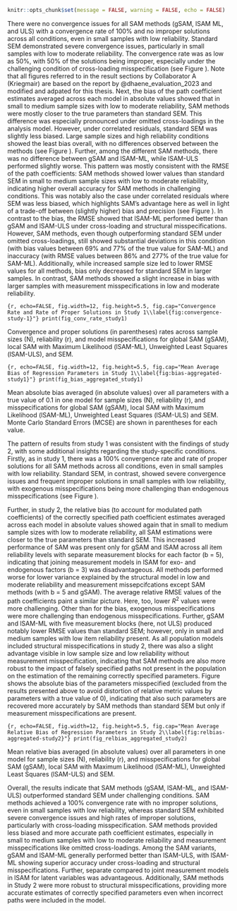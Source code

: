 \setlength{\parindent}{1.27cm}
```r
knitr::opts_chunk$set(message = FALSE, warning = FALSE, echo = FALSE)
```

There were no convergence issues for all SAM methods (gSAM, lSAM ML, and ULS) with a convergence rate of 100% and no improper solutions across all conditions, even in small samples with low reliability. Standard SEM demonstrated severe convergence issues, particularly in small samples with low to moderate reliability. The convergence rate was as low as 50%, with 50% of the solutions being improper, especially under the challenging condition of cross-loading misspecification (see Figure \ref{fig:convergence-study-1}). Note that all figures referred to in the result sections by Collaborator A (Kriegmair) are based on the report by @dhaene_evaluation_2023 and modified and adpated for this thesis.
Next, the bias of the path coefficient estimates averaged across each model in absolute values showed that in small to medium sample sizes with low to moderate reliability, SAM methods were mostly closer to the true parameters than standard SEM. This difference was especially pronounced under omitted cross-loadings in the analysis model. However, under correlated residuals, standard SEM was slightly less biased.
Large sample sizes and high reliability conditions showed the least bias overall, with no differences observed between the methods (see Figure \ref{fig:bias-aggregated-study1}). Further, among the different SAM methods, there was no difference between gSAM and lSAM-ML, while lSAM-ULS performed slightly worse. This pattern was mostly consistent with the RMSE of the path coefficients: SAM methods showed lower values than standard SEM in small to medium sample sizes with low to moderate reliability, indicating higher overall accuracy for SAM methods in challenging conditions. This was notably also the case under correlated residuals where SEM was less biased, which highlights SAM’s advantage here as well in light of a trade-off between (slightly higher) bias and precision (see Figure \ref{fig:rmse-aggregated-study1}). In contrast to the bias, the RMSE showed that lSAM-ML performed better than gSAM and lSAM-ULS under cross-loading and structural misspecifications. However, SAM methods, even though outperforming standard SEM under omitted cross-loadings, still showed substantial deviations in this condition (with bias values between 69% and 77% of the true value for SAM-ML) and inaccuracy (with RMSE values between 86% and 277% of the true value for SAM-ML). Additionally, while increased sample size led to lower RMSE values for all methods, bias only decreased for standard SEM in larger samples. In contrast, SAM methods showed a slight increase in bias with larger samples with measurement misspecifications in low and moderate reliability.


\blandscape
::: {fig-cr-s1}
```{r, echo=FALSE, fig.width=12, fig.height=5.5, fig.cap="Convergence Rate and Rate of Proper Solutions in Study 1\\label{fig:convergence-study-1}"}
print(fig_conv_rate_study1)
```

::: {fig-note}
\raggedright \textit{Note.} Convergence and proper solutions (in parentheses) rates across sample sizes (N), reliability (r), and model misspecifications for global SAM (gSAM), local SAM with Maximum Likelihood (lSAM-ML), Unweighted Least Squares (lSAM-ULS), and SEM.
:::
:::

::: {fig-bias-aggregated-study1}
```{r, echo=FALSE, fig.width=12, fig.height=5.5, fig.cap="Mean Average Bias of Regression Parameters in Study 1\\label{fig:bias-aggregated-study1}"}
print(fig_bias_aggregated_study1)
```

:::{fig-note}
\raggedright \textit{Note.} Mean absolute bias averaged (in absolute values) over all parameters with a true value of 0.1 in one model for sample sizes (N), reliability (r), and misspecifications for global SAM (gSAM), local SAM with Maximum Likelihood (lSAM-ML), Unweighted Least Squares (lSAM-ULS) and SEM. Monte Carlo Standard Errors (MCSE) are shown in parentheses for each value.
:::
:::
\elandscape

The pattern of results from study 1 was consistent with the findings of study 2, with some additional insights regarding the study-specific conditions. Firstly, as in study 1, there was a 100% convergence rate and rate of proper solutions for all SAM methods across all conditions, even in small samples with low reliability. Standard SEM, in contrast, showed severe convergence issues and frequent improper solutions in small samples with low reliability, with exogenous misspecifications being more challenging than endogenous misspecifications (see Figure \ref{fig:convergence-study-2}).

Further, in study 2, the relative bias (to account for modulated path coefficients) of the correctly specified path coefficient estimates averaged across each model in absolute values showed again that in small to medium sample sizes with low to moderate reliability, all SAM estimations were closer to the true parameters than standard SEM. This increased performance of SAM was present only for gSAM and lSAM across all item reliability levels with separate measurement blocks for each factor (b = 5), indicating that joining measurement models in lSAM for exo- and endogenous factors (b = 3) was disadvantageous. All methods performed worse for lower variance explained by the structural model in low and moderate reliability and measurement missepcifcations except SAM methods (with b = 5 and gSAM). The average relative RMSE values of the path coefficients paint a similar picture. Here, too, lower $R^2$ values were more challenging. Other than for the bias, exogenous misspecifications were more challenging than endogenous misspecifications. Further, gSAM and lSAM-ML with five measurement blocks (here, not ULS) produced notably lower RMSE values than standard SEM; however, only in small and medium samples with low item reliability present.
As all population models included structural misspecifications in study 2, there was also a slight advantage visible in low sample size and low reliability without measurement misspecification, indicating that SAM methods are also more robust to the impact of falsely specified paths not present in the population on the estimation of the remaining correctly specified parameters.
Figure \ref{fig:bias-misspecified-study2} shows the absolute bias of the parameters misspecified (excluded from the results presented above to avoid distortion of relative metric values by parameters with a true value of 0), indicating that also such parameters are recovered more accurately by SAM methods than standard SEM but only if measurement misspecifications are present.

\blandscape
::: {fig-relbias-aggregated-study2}
```{r, echo=FALSE, fig.width=12, fig.height=5.5, fig.cap="Mean Average Relative Bias of Regression Parameters in Study 2\\label{fig:relbias-aggregated-study2}"}
print(fig_relbias_aggregated_study2)
```

:::{fig-note}
\raggedright \textit{Note.} Mean relative bias averaged (in absolute values) over all parameters in one model for sample sizes (N), reliability (r), and misspecifications for global SAM (gSAM), local SAM with Maximum Likelihood (lSAM-ML), Unweighted Least Squares (lSAM-ULS) and SEM.
:::
:::
\elandscape

Overall, the results indicate that SAM methods (gSAM, lSAM-ML, and lSAM-ULS) outperformed standard SEM under challenging conditions. SAM methods achieved a 100% convergence rate with no improper solutions, even in small samples with low reliability, whereas standard SEM exhibited severe convergence issues and high rates of improper solutions, particularly with cross-loading misspecification. SAM methods provided less biased and more accurate path coefficient estimates, especially in small to medium samples with low to moderate reliability and measurement misspecifications like omitted cross-loadings. Among the SAM variants, gSAM and lSAM-ML generally performed better than lSAM-ULS, with lSAM-ML showing superior accuracy under cross-loading and structural misspecifications. Further, separate compared to joint measurement models in lSAM for latent variables was advantageous. Additionally, SAM methods in Study 2 were more robust to structural misspecifications, providing more accurate estimates of correctly specified parameters even when incorrect paths were included in the model.